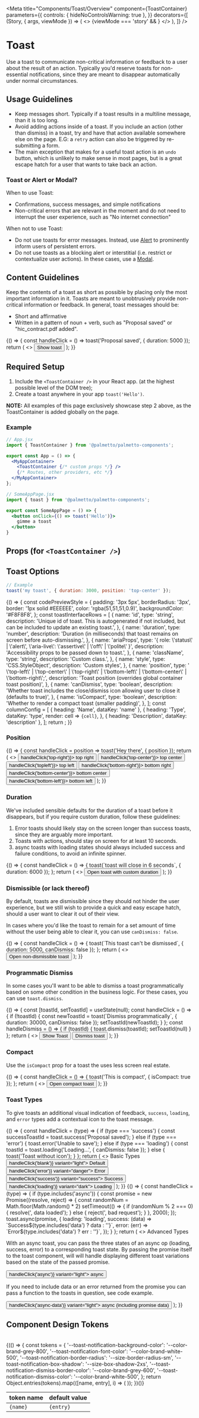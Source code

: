 
<Meta
  title="Components/Toast/Overview"
  component={ToastContainer}
  parameters={{
    controls: { hideNoControlsWarning: true },
  }}
  decorators={[
    (Story, { args, viewMode }) => (
      <>
        {viewMode === 'story' && <ToastContainer />}
        <Story args={{...args}} />
      </>
    ),
  ]}
/>

<!-- Required for all toasts to show up on the page. -->
<ToastContainer />

# Toast

Use a toast to communicate non-critical information or feedback to a user about the result of an action.
Typically you'd reserve toasts for non-essential notifications, since they are meant to disappear automatically
under normal circumstances.

## Usage Guidelines

- Keep messages short. Typically if a toast results in a multiline message, than it is too long.
- Avoid adding actions inside of a toast. If you include an action (other than dismiss) in a toast,
try and have that action available somewhere else on the page.
E.G: a `retry` action can also be triggered by re-submitting a form.
- The main exception that makes for a useful toast action is an `undo` button, which is unlikely to make sense
in most pages, but is a great escape hatch for a user that wants to take back an action.

### Toast or Alert or Modal?

When to use Toast:

- Confirmations, success messages, and simple notifications
- Non-critical errors that are relevant in the moment and do not need to interrupt the user experience, such as "No internet connection"

When not to use Toast:

- Do not use toasts for error messages. Instead, use [Alert](?path=/docs/components-alert-overview--default-story) to prominently inform users of persistent errors.
- Do not use toasts as a blocking alert or interstitial (i.e. restrict or contextualize user actions). In these
cases, use a [Modal](?path=/docs/components-modal-overview--default-story).

## Content Guidelines

Keep the contents of a toast as short as possible by placing only the most important information in it. Toasts are meant to unobtrusively provide non-critical information or feedback. In general, toast messages should be:

- Short and affirmative
- Written in a pattern of noun + verb, such as "Proposal saved" or "hic_contract.pdf added".

<Canvas isExpanded>
  <Story name="Default">
    {() => {
      const handleClick = () => toast('Proposal saved', { duration: 5000 });
      return (
        <>
          <Button onClick={handleClick}>
            Show toast
          </Button>
        </>
      );
    }}
  </Story>
</Canvas>

## Required Setup

1. Include the `<ToastContainer />` in your React app. (at the highest possible level of the DOM tree);
2. Create a toast anywhere in your app `toast('Hello')`.

**NOTE:** All examples of this page exclusively showcase step 2 above, as the ToastContainer is added globally on the page.

### Example
```jsx
// App.jsx
import { ToastContainer } from '@palmetto/palmetto-components';

export const App = () => {
  <MyAppContainer>
    <ToastContainer {/* custom props */} />
    {/* Routes, other providers, etc */}
  </MyAppContainer>
};

// SomeAppPage.jsx
import { toast } from '@palmetto/palmetto-components';

export const SomeAppPage = () => {
  <button onClick={() => toast('Hello')}>
    gimme a toast
  </button>
}
```

## Props (for `<ToastContainer />`)

<ArgsTable of={ToastContainer} />

## Toast Options

```jsx
// Example
toast('my toast', { duration: 3000, position: 'top-center' });
```

<Canvas>
  <Story name="Column">
    {() => {
      const codePreviewStyle = {
        padding: '3px 5px',
        borderRadius: '3px',
        border: '1px solid #EEEEEE',
        color: 'rgba(51,51,51,0.9)',
        backgroundColor: '#F8F8F8',
      };
      const toastInterfaceRows = [
        {
          name: 'id',
          type: 'string',
          description: 'Unique id of toast. This is autogenerated if not included, but can be included to update an existing toast.',
        },
        {
          name: 'duration',
          type: 'number',
          description: 'Duration (in milliseconds) that toast remains on screen before auto-dismissing.',
        },
        {
          name: 'ariaProps',
          type: '{ role: \'status\' | \'alert\', \'aria-live\': \'assertive\' | \'off\' | \'polite\' }',
          description: 'Accessibility props to be passed down to toast.',
        },
        {
          name: 'className',
          type: 'string',
          description: 'Custom class.',
        },
        {
          name: 'style',
          type: 'CSS.StyleObject',
          description: 'Custom styles',
        },
        {
          name: 'position',
          type: '  \'top-left\' | \'top-center\' | \'top-right\' | \'bottom-left\' | \'bottom-center\' | \'bottom-right\';',
          description: 'Toast position (overrides global container toast position)',
        },
        {
          name: 'canDismiss',
          type: 'boolean',
          description: 'Whether toast includes the close/dismiss icon allowing user to close it (defaults to true)',
        },
        {
          name: 'isCompact',
          type: 'boolean',
          description: 'Whether to render a compact toast (smaller padding)',
        },
      ];
      const columnConfig = [
        { heading: 'Name', dataKey: 'name' },
        {
          heading: 'Type',
          dataKey: 'type',
          render: cell => <code style={codePreviewStyle}>{cell}</code>,
        },
        { heading: 'Description', dataKey: 'description' },
      ];
      return <Table rowKey="name" columns={columnConfig} rows={toastInterfaceRows} />;
    }}
  </Story>
</Canvas>

### Position

<Canvas isExpanded>
  <Story name="Position">
    {() => {
      const handleClick = position => toast('Hey there', { position });
      return (
        <>
          <Box childGap="md" direction="row">
            <Button onClick={() => handleClick('top-right')}>
              top right
            </Button>
            <Button onClick={() => handleClick('top-center')}>
              top center
            </Button>
            <Button onClick={() => handleClick('topleft')}>
              top left
            </Button>
            <Button onClick={() => handleClick('bottom-right')}>
              bottom right
            </Button>
            <Button onClick={() => handleClick('bottom-center')}>
              bottom center
            </Button>
            <Button onClick={() => handleClick('bottom-left')}>
              bottom left
            </Button>
          </Box>
        </>
      );
    }}
  </Story>
</Canvas>

### Duration

We've included sensible defaults for the duration of a toast before it disappears, but if you require custom duration, follow these guidelines:

1. Error toasts should likely stay on the screen
longer than success toasts, since they are arguably more important.
2. Toasts with actions, should stay on screen for at least 10 seconds.
3. async toasts with loading states should always included success and failure conditions,
to avoid an infinite spinner.

<Canvas isExpanded>
  <Story name="Duration">
    {() => {
      const handleClick = () => {
        toast(`toast will close in 6 seconds`, { duration: 6000 });
      };
      return (
        <>
          <Box childGap="md" direction="row">
            <Button onClick={handleClick}>
              Open toast with custom duration
            </Button>
          </Box>
        </>
      );
    }}
  </Story>
</Canvas>

### Dismissible (or lack thereof)

By default, toasts are dismissible since they
should not hinder the user experience, but we still wish to provide a quick and easy
escape hatch, should a user want to clear it out of their view.

In cases where you'd like the toast to remain for a set amount of time
without the user being able to clear it, you can use `canDismiss: false`.

<Canvas isExpanded>
  <Story name="Dismissible">
    {() => {
      const handleClick = () => {
        toast(`This toast can't be dismissed`, { duration: 5000, canDismiss: false });
      };
      return (
        <>
          <Box childGap="md" direction="row">
            <Button onClick={handleClick}>
              Open non-dismissible toast
            </Button>
          </Box>
        </>
      );
    }}
  </Story>
</Canvas>

### Programmatic Dismiss

In some cases you'll want to be able to dismiss a toast programmatically based on some other condition in the business logic.
For these cases, you can use `toast.dismiss`.

<Canvas isExpanded>
  <Story name="Programmatic Dismiss">
    {() => {
      const [toastId, setToastId] = useState(null);
      const handleClick = () => {
        if (!toastId) {
          const newToastId = toast(`Dismiss programmatically`, { duration: 30000, canDismiss: false });
          setToastId(newToastId);
        }
      };
      const handleDismiss = () => {
        if (toastId) {
          toast.dismiss(toastId);
          setToastId(null)
        }
      };
      return (
        <>
          <Box childGap="md" direction="row">
            <Button onClick={handleClick} isDisabled={!!toastId}>
              Show Toast
            </Button>
            <Button variant="light" isOutlined isDisabled={!toastId} onClick={handleDismiss}>
              Dismiss toast
            </Button>
          </Box>
        </>
      );
    }}
  </Story>
</Canvas>

### Compact

Use the `isCompact` prop for a toast the uses less screen real estate.

<Canvas isExpanded>
  <Story name="Compact">
    {() => {
      const handleClick = () => {
        toast('This is compact', { isCompact: true });
      };
      return (
        <>
          <Box childGap="md" direction="row">
            <Button onClick={handleClick}>
              Open compact toast
            </Button>
          </Box>
        </>
      );
    }}
  </Story>
</Canvas>

### Toast Types

To give toasts an additional visual indication of feedback, `success`, `loading`, and `error` types add a contextual icon to the toast message.

<Canvas isExpanded>
  <Story name="Basic Types">
    {() => {
      const handleClick = (type) => {
        if (type === 'success') {
          const successToastId = toast.success('Proposal saved');
        } else if (type === 'error') {
          toast.error('Unable to save');
        } else if (type === 'loading') {
          const toastId = toast.loading('Loading...', { canDismiss: false });
        } else {
          toast('Toast without icon');
        }
      };
      return (
        <>
          <Box fontSize="lg" fontWeight="bold" margin="0 0 md 0">
            Basic Types
          </Box>
          <Box childGap="md" direction="row">
            <Button onClick={() => handleClick('blank')} variant="light">
              Default
            </Button>
            <Button onClick={() => handleClick('error')} variant="danger">
              Error
            </Button>
            <Button onClick={() => handleClick('success')} variant="success">
              Success
            </Button>
            <Button onClick={() => handleClick('loading')} variant="dark">
              Loading
            </Button>
          </Box>
        </>
      );
    }}
  </Story>
</Canvas>

<Canvas isExpanded>
  <Story name="Advanced Types">
    {() => {
      const handleClick = (type) => {
        if (type.includes('async')) {
          const promise = new Promise((resolve, reject) => {
            const randomNum = Math.floor(Math.random() * 2)
            setTimeout(() => {
              if (randomNum % 2 === 0) {
                resolve(', data loaded');
              } else {
                reject(', bad request');
              }
            }, 2000);
          });
          toast.async(promise, {
            loading: 'loading',
            success: (data) => `Success${type.includes('data') ? data : ''}`,
            error: (err) => `Error${type.includes('data') ? err : ''}`,
          });
        }
      };
      return (
        <>
          <Box fontSize="lg" fontWeight="bold" margin="0 0 md 0">
            Advanced Types
          </Box>
          <Box display="block" childGap="md">
            <Box display="block" childGap="sm">
              <p>
                With an async toast, you can pass the three states of an async op (loading, success, error)
                to a corresponding toast state. By passing the promise itself to the
                toast component, will will handle displaying different toast variations based on the
                state of the passed promise.
              </p>
              <Button onClick={() => handleClick('async')} variant="light">
                async
              </Button>
            </Box>
            <Box display="block" childGap="sm">
              <p>
                If you need to include data or an error returned from the promise
                you can pass a function to the toasts in question, see code example.
              </p>
              <Button onClick={() => handleClick('async-data')} variant="light">
                async (including promise data)
              </Button>
            </Box>
          </Box>
        </>
      );
    }}
  </Story>
</Canvas>

## Component Design Tokens

<table>
  <thead>
    <tr>
      <th>token name</th>
      <th>default value</th>
    </tr>
  </thead>
  <tbody>
    {(() => {
      const tokens = {
        '--toast-notification-background-color': '--color-brand-grey-800',
        '--toast-notification-font-color': '--color-brand-white-500',
        '--toast-notification-border-radius': '--size-border-radius-sm',
        '--toast-notification-box-shadow': '--size-box-shadow-2xs',
        '--toast-notification-dismiss-border-color': '--color-brand-grey-600',
        '--toast-notification-dismiss-color': '--color-brand-white-500',
      };
      return Object.entries(tokens).map(([name, entry], i) => (
        <tr key={i}>
          <td>
            <code>{name}</code>
          </td>
          <td>
            <code>{entry}</code>
          </td>
        </tr>
      ));
    })()}
  </tbody>
</table>
